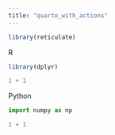 ```yaml
---
title: "quarto_with_actions"
---
```


```r
library(reticulate)
```

R

```r
library(dplyr)

1 + 1
```

Python

```python
import numpy as np

1 + 1
```


